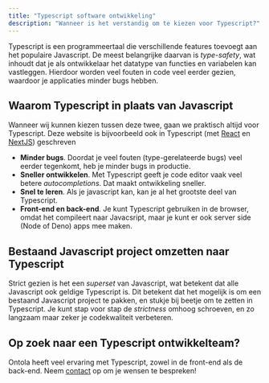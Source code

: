 ```yaml
---
title: "Typescript software ontwikkeling"
description: "Wanneer is het verstandig om te kiezen voor Typescript?"
---
```


Typescript is een programmeertaal die verschillende features toevoegt aan het populaire Javascript.
De meest belangrijke daarvan is _type-safety_, wat inhoudt dat je als ontwikkelaar het datatype van functies en variabelen kan vastleggen.
Hierdoor worden veel fouten in code veel eerder gezien, waardoor je applicaties minder bugs hebben.

## Waarom Typescript in plaats van Javascript

Wanneer wij kunnen kiezen tussen deze twee, gaan we praktisch altijd voor Typescript.
Deze website is bijvoorbeeld ook in Typescript (met [React](/nl/tech/react) en [NextJS](/nl/tech/nextjs)) geschreven

- **Minder bugs**. Doordat je veel fouten (type-gerelateerde bugs) veel eerder tegenkomt, heb je minder bugs in productie.
- **Sneller ontwikkelen**. Met Typescript geeft je code editor vaak veel betere _autocompletions_. Dat maakt ontwikkeling sneller.
- **Snel te leren**. Als je javascript kan, kan je al het grootste deel van Typescript.
- **Front-end en back-end**. Je kunt Typescript gebruiken in de browser, omdat het compileert naar Javacsript, maar je kunt er ook server side (Node of Deno) apps mee maken.

## Bestaand Javascript project omzetten naar Typescript

Strict gezien is het een _superset_ van Javascript, wat betekent dat alle Javascript ook geldige Typescript is.
Dit betekent dat het mogelijk is om een bestaand Javascript project te pakken, en stukje bij beetje om te zetten in Typescript.
Je kunt stap voor stap de _strictness_ omhoog schroeven, en zo langzaam maar zeker je codekwaliteit verbeteren.

## Op zoek naar een Typescript ontwikkelteam?

Ontola heeft veel ervaring met Typescript, zowel in de front-end als de back-end.
Neem [contact](/nl/contact) op om je wensen te bespreken!
